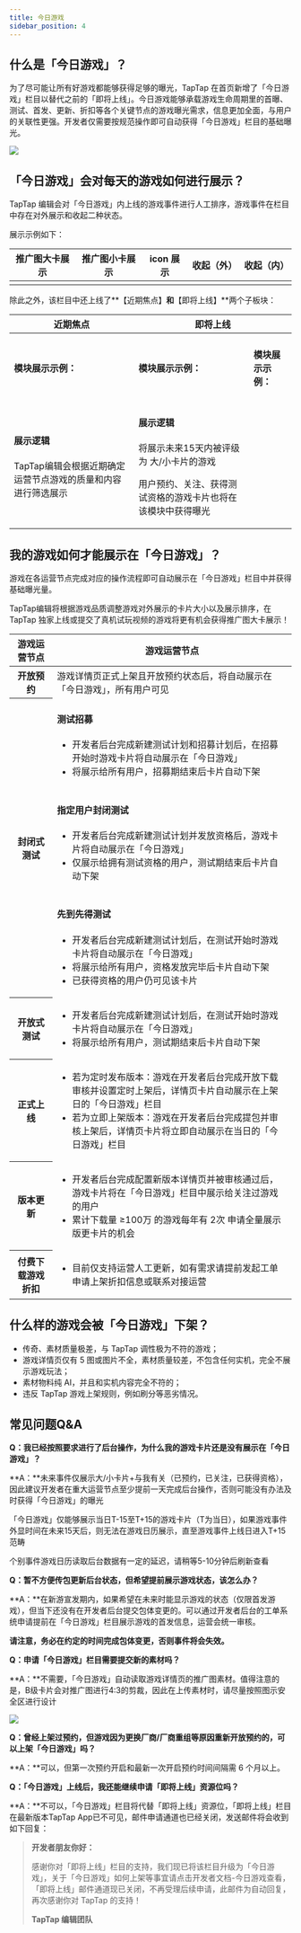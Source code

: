 ```yaml
---
title: 今日游戏
sidebar_position: 4
---
```



## 什么是「今日游戏」？

为了尽可能让所有好游戏都能够获得足够的曝光，TapTap 在首页新增了「今日游戏」栏目以替代之前的「即将上线」。今日游戏能够承载游戏生命周期里的首曝、测试、首发、更新、折扣等各个关键节点的游戏曝光需求，信息更加全面，与用户的关联性更强。开发者仅需要按规范操作即可自动获得「今日游戏」栏目的基础曝光。

![](https://capacity-files.lcfile.com/eK9nbpwFL6g0lRsQ9Q21snkl6LbMb2pU/image.png)

## 「今日游戏」会对每天的游戏如何进行展示？

TapTap 编辑会对「今日游戏」内上线的游戏事件进行人工排序，游戏事件在栏目中存在对外展示和收起二种状态。

展示示例如下：

<div style={{overflowX: "auto"}}>
  <table style={{display: "table", tableLayout: "fixed", width: "100%"}}>
    <thead>
      <tr>
        <th style={{width: "200px"}}>推广图大卡展示</th>
        <th style={{width: "200px"}}>推广图小卡展示</th>
        <th style={{width: "200px"}}>icon 展示</th>
        <th style={{width: "200px"}}>收起（外）</th>
        <th style={{width: "200px"}}>收起（内）</th>
      </tr>
    </thead>
    <tbody>
      <tr>
        <td><img src="https://capacity-files.lcfile.com/ekf5yGI9HTsJhdUddrubnYXOHnzIMJr7/image.png" alt="" /></td>
        <td><img src="https://capacity-files.lcfile.com/SbAqF08svKiPo8H0GrLW0J7OFI27H60l/image.png" alt="" /></td>
        <td><img src="https://capacity-files.lcfile.com/XV3Oz2QcknrOwfAG8SuomBUThuiOcRTY/image.png" alt="" /></td>
        <td><img src="https://capacity-files.lcfile.com/lr18BbNsxHHb856aeeLvWa6W2IK1ajWG/image.png" alt="" /></td>
        <td><img src="https://capacity-files.lcfile.com/aJFhj5aQbVkiP8gVcRQIPrwvdtMtLwP6/image.png" alt="" /></td>
      </tr>
    </tbody>
  </table>
</div>

除此之外，该栏目中还上线了**【近期焦点】**和**【即将上线】**两个子板块：

<div style={{overflowX: "auto"}}>
  <table style={{display: "table", tableLayout: "fixed", width: "100%"}}>
    <thead>
      <tr>
        <th style={{width: "300px"}}>近期焦点</th>
        <th style={{width: "600px"}} colspan="2">即将上线</th>
      </tr>
    </thead>
    <tbody>
      <tr>
        <td>
          <h4>模块展示示例：</h4>
          <img src="https://capacity-files.lcfile.com/PBCend4LokgE2l4INzGl21qXYbmILVeh/image.png" alt="" />
        </td>
        <td>
          <h4>模块展示示例：</h4>
          <img src="https://capacity-files.lcfile.com/ScGiT6pPjCA1JRpXLawfdIdnaC2Gn6KL/image.png" alt="" />
        </td>
        <td>
          <h4>模块展示示例：</h4>
          <img src="https://capacity-files.lcfile.com/C5vX93SJVyt9P55MtF7Sw3zGKTcaNbWG/image.png" alt="" />
        </td>
      </tr>
      <tr>
        <td>
          <h4>展示逻辑</h4>
          <p>TapTap编辑会根据近期确定运营节点游戏的质量和内容进行筛选展示</p>
        </td>
        <td>
          <h4>展示逻辑</h4>
          <p>将展示未来15天内被评级为 大/小卡片的游戏</p>
          <p>用户预约、关注、获得测试资格的游戏卡片也将在该模块中获得曝光</p>
        </td>
      </tr>
    </tbody>
  </table>
</div>

## 我的游戏如何才能展示在「今日游戏」？

游戏在各运营节点完成对应的操作流程即可自动展示在「今日游戏」栏目中并获得基础曝光量。

TapTap编辑将根据游戏品质调整游戏对外展示的卡片大小以及展示排序，在TapTap 独家上线或提交了真机试玩视频的游戏将更有机会获得推广图大卡展示！

<div style={{overflowX: "auto"}}>
  <table style={{display: "table", tableLayout: "fixed", width: "100%"}}>
    <thead>
      <tr>
        <th style={{width: "200px"}}>游戏运营节点</th>
        <th style={{width: "600px"}}>游戏运营节点</th>
      </tr>
    </thead>
    <tbody>
      <tr>
        <th>开放预约</th>
        <td><Red>游戏详情页正式上架且开放预约状态</Red>后，将自动展示在「今日游戏」，所有用户可见</td>
      </tr>
      <tr>
        <th rowspan="3">封闭式测试</th>
        <td>
          <h4>测试招募</h4>
          <ul>
            <li>开发者后台<Red>完成新建测试计划和招募计划</Red>后，在招募开始时游戏卡片将自动展示在「今日游戏」</li>
            <li>将展示给所有用户，招募期结束后卡片自动下架</li>
          </ul>
        </td>
      </tr>
      <tr>
        <td>
          <h4>指定用户封闭测试</h4>
          <ul>
            <li>开发者后台<Red>完成新建测试计划并发放资格</Red>后，游戏卡片将自动展示在「今日游戏」</li>
            <li>仅展示给拥有测试资格的用户，测试期结束后卡片自动下架</li>
          </ul>
        </td>
      </tr>
      <tr>
        <td>
          <h4>先到先得测试</h4>
          <ul>
            <li>开发者后台<Red>完成新建测试计划</Red>后，在测试开始时游戏卡片将自动展示在「今日游戏」</li>
            <li>将展示给所有用户，资格发放完毕后卡片自动下架</li>
            <li>已获得资格的用户仍可见该卡片</li>
          </ul>
        </td>
      </tr>
      <tr>
        <th>开放式测试</th>
        <td>
          <ul>
            <li>开发者后台<Red>完成新建测试计划</Red>后，在测试开始时游戏卡片将自动展示在「今日游戏」</li>
            <li>将展示给所有用户，测试期结束后卡片自动下架</li>
          </ul>
        </td>
      </tr>
      <tr>
        <th>正式上线</th>
        <td>
          <ul>
            <li>若为定时发布版本：游戏在开发者后台<Red>完成开放下载审核并设置定时上架</Red>后，详情页卡片自动展示在上架日的「今日游戏」栏目</li>
            <li>若为立即上架版本：游戏在开发者后台<Red>完成提包并审核上架</Red>后，详情页卡片将立即自动展示在当日的「今日游戏」栏目</li>
          </ul>
        </td>
      </tr>
      <tr>
        <th>版本更新</th>
        <td>
          <ul>
            <li>开发者后台完成配置<Blue>新版本详情页</Blue>并被审核通过后，游戏卡片将在「今日游戏」栏目中展示给<Red>关注过游戏的用户</Red></li>
            <li>累计下载量 <Black>≥100万</Black> 的游戏每年有 <Red>2次</Red> 申请全量展示版更卡片的机会</li>
          </ul>
        </td>
      </tr>
      <tr>
        <th>付费下载游戏折扣</th>
        <td>
          <ul>
            <li>目前仅支持运营人工更新，如有需求请提前发起工单申请上架折扣信息或联系对接运营</li>
          </ul>
        </td>
      </tr>
    </tbody>
  </table>
</div>

## 什么样的游戏会被「今日游戏」下架？

- 传奇、素材质量极差，与 TapTap 调性极为不符的游戏；
- 游戏详情页仅有 5 图或图片不全，素材质量较差，不包含任何实机，完全不展示游戏玩法；
- 素材物料纯 AI，并且和实机内容完全不符的；
- 违反 TapTap 游戏上架规则，例如刷分等恶劣情况。

## 常见问题Q&A

**Q：我已经按照要求进行了后台操作，为什么我的游戏卡片还是没有展示在「今日游戏」？**

**A：**未来事件仅展示<Blue>大/小卡片+与我有关（已预约，已关注，已获得资格）</Blue><Red>，因此建议开发者在重大运营节点至少提前一天完成后台操作，否则可能没有办法及时获得「今日游戏」的曝光</Red>

「今日游戏」仅能够展示当日T-15至T+15的游戏卡片（T为当日），如果游戏事件外显时间在未来15天后，则无法在游戏日历展示，直至游戏事件上线日进入T+15范畴

个别事件游戏日历读取后台数据有一定的延迟，请稍等5-10分钟后刷新查看

**Q：暂不方便传包更新后台状态，但希望提前展示游戏状态，该怎么办？**

**A：**在新游宣发期内，如果希望在未来时能显示游戏的状态（仅限首发游戏），但当下还没有在开发者后台提交包体变更的。可以通过开发者后台的工单系统申请提前在「今日游戏」栏目展示游戏的首发信息，运营会统一审核。

**请注意，务必在约定的时间完成包体变更，否则事件将会失效。**

**Q：申请「今日游戏」栏目需要提交新的素材吗？**

**A：**不需要，「今日游戏」自动读取游戏详情页的推广图素材。值得注意的是，B级卡片会对推广图进行4:3的剪裁，因此在上传素材时，请尽量按照图示安全区进行设计

![](https://capacity-files.lcfile.com/brQGppHlXQk3MxwDJGY7LogbAIuIUcgM/image.png)

**Q：曾经上架过预约，但游戏因为更换厂商/厂商重组等原因重新开放预约的，可以上架「今日游戏」吗？**

**A：**可以，但第一次预约开启和最新一次开启预约时间间隔需 6 个月以上。

**Q：「今日游戏」上线后，我还能继续申请「即将上线」资源位吗？**

**A：**不可以，「今日游戏」栏目将代替「即将上线」资源位，「即将上线」栏目在最新版本TapTap App已不可见，邮件申请通道也已经关闭，发送邮件将会收到如下回复：

> **开发者朋友你好：**
>
> 感谢你对「即将上线」栏目的支持，我们现已将该栏目升级为「今日游戏」，关于「今日游戏」如何上架等事宜请点击开发者文档-今日游戏查看，「即将上线」邮件通道现已关闭，不再受理后续申请，此邮件为自动回复，再次感谢你对 TapTap 的支持！
>
> **TapTap 编辑团队**
